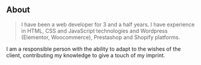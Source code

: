 ## About

> I have been a web developer for 3 and a half
> years. I have experience in HTML, CSS and JavaScript technologies and
> Wordpress (Elementor, Woocommerce), Prestashop and Shopify platforms.

I am a responsible person with the ability to adapt to the wishes of the client, contributing my knowledge to give a touch of my imprint.
